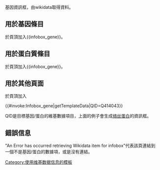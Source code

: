 {{Lua|Module:Infobox gene}}
基因資訊框，由wikidata取得資料。

==用於基因條目==
於頁頂加入<nowiki>{{infobox_gene}}</nowiki>。

==用於蛋白質條目==
於頁頂加入<nowiki>{{infobox_gene}}</nowiki>。
==用於其他頁面== 
於頁頂加入

<nowiki>{{#invoke:Infobox_gene|getTemplateData|QID=Q414043}}</nowiki>

QID是目標基因/蛋白的維基數據項目，上面的例子會生成[[络丝蛋白]]的資訊框。
==錯誤信息==
"An Error has occurred retrieving Wikidata item for infobox"代表該頁連結到一個不是基因/蛋白的數據項，或是沒有連結。
<includeonly>[[Category:使用维基数据信息的模板]]</includeonly>